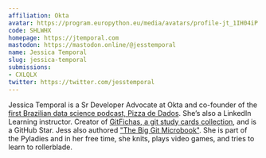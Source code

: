 ```yaml
---
affiliation: Okta
avatar: https://program.europython.eu/media/avatars/profile-jt_1IH04iP.png
code: SHLWHX
homepage: https://jtemporal.com
mastodon: https://mastodon.online/@jesstemporal
name: Jessica Temporal
slug: jessica-temporal
submissions:
- CXLQLX
twitter: https://twitter.com/jesstemporal
---
```


Jessica Temporal is a Sr Developer Advocate at Okta and co-founder of the [first Brazilian data science podcast, Pizza de Dados](https://pizzadedados.com/en). She’s also a LinkedIn Learning instructor. Creator of [GitFichas, a git study cards collection](https://gitfichas.com), and is a GitHub Star. Jess also authored ["The Big Git Microbook"](https://jtemporal.com/gitmicrobook). She is part of the Pyladies and in her free time, she knits, plays video games, and tries to learn to rollerblade.
